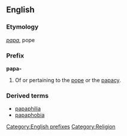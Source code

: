 ==English==
===Etymology===
{{L.}} ''[[papa]]'', pope

===Prefix===
'''papa-'''

#Of or pertaining to the [[pope]] or the [[papacy]].

===Derived terms===
*[[papaphilia]]
*[[papaphobia]]

[[Category:English prefixes]]
[[Category:Religion]]
